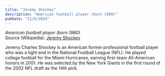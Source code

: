 ```yaml
---
title: "Jeremy Shockey"
description: "American football player (born 1980)"
pubDate: "11/5/2024"
---
```


*American football player (born 1980)*  
Source (Wikipedia): [Jeremy Shockey][1]

Jeremy Charles Shockey is an American former professional football player who was a tight end in the National Football League (NFL). He played college football for the Miami Hurricanes, earning first-team All-American honors in 2001. He was selected by the New York Giants in the first round of the 2002 NFL draft as the 14th pick.

[1]: https://en.wikipedia.org/wiki/Jeremy_Shockey
